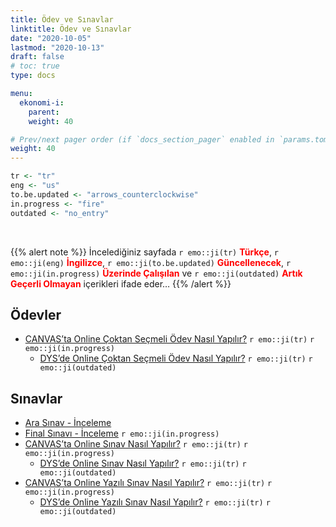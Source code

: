 ```yaml
---
title: Ödev ve Sınavlar
linktitle: Ödev ve Sınavlar
date: "2020-10-05"
lastmod: "2020-10-13"
draft: false
# toc: true
type: docs

menu:
  ekonomi-i:
    parent: 
    weight: 40

# Prev/next pager order (if `docs_section_pager` enabled in `params.toml`)
weight: 40
---
```


```r
tr <- "tr"
eng <- "us"
to.be.updated <- "arrows_counterclockwise"
in.progress <- "fire"
outdated <- "no_entry"
```

<br>

{{% alert note %}}
İncelediğiniz sayfada `r emo::ji(tr)` <font color="red">**Türkçe**</font>, `r emo::ji(eng)` <font color="red">**İngilizce**</font>, `r emo::ji(to.be.updated)` <font color="red">**Güncellenecek**</font>, `r emo::ji(in.progress)` <font color="red">**Üzerinde Çalışılan**</font> ve `r emo::ji(outdated)` <font color="red">**Artık Geçerli Olmayan**</font> içerikleri ifade eder...
{{% /alert %}}

## Ödevler
- [CANVAS'ta Online Çoktan Seçmeli Ödev Nasıl Yapılır?]() `r emo::ji(tr)` `r emo::ji(in.progress)`
    - [DYS'de Online Çoktan Seçmeli Ödev Nasıl Yapılır?](https://www.youtube.com/watch?v=OOqC0JrtOaI&feature=youtu.be) `r emo::ji(tr)` `r emo::ji(outdated)`

## Sınavlar
- [Ara Sınav - İnceleme](`r paste0(ekonomi.i.path, "Ekonomiye Giris_I - Ara Sinav Inceleme (Kara).pdf")`)
- [Final Sınavı - İnceleme](`r paste0(ekonomi.i.path, "Ekonomiye Giris_I - Final Sinavi Inceleme (Kara).pdf")`) `r emo::ji(in.progress)`
- [CANVAS'ta Online Sınav Nasıl Yapılır?]() `r emo::ji(tr)` `r emo::ji(in.progress)`
    - [DYS'de Online Sınav Nasıl Yapılır?](https://www.youtube.com/watch?v=V_Oyg-WGoK4&feature=youtu.be) `r emo::ji(tr)` `r emo::ji(outdated)`
- [CANVAS'ta Online Yazılı Sınav Nasıl Yapılır?]() `r emo::ji(tr)` `r emo::ji(in.progress)`
    - [DYS'de Online Yazılı Sınav Nasıl Yapılır?](https://www.youtube.com/watch?v=wsUB6-fTxA8&feature=youtu.be) `r emo::ji(tr)` `r emo::ji(outdated)`
